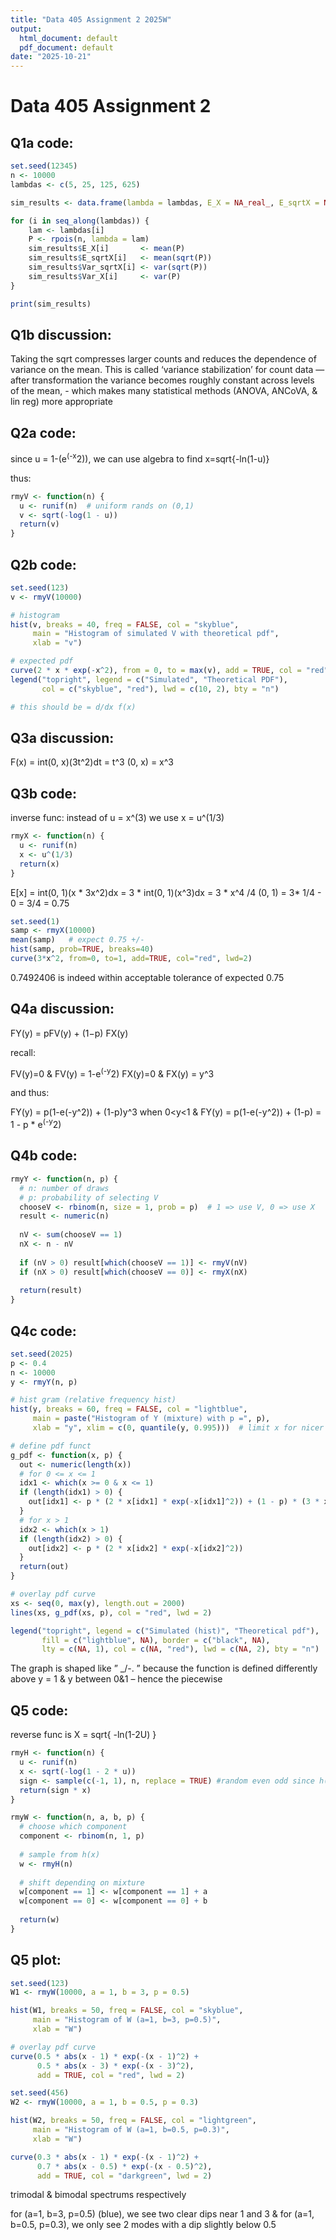 ```yaml
---
title: "Data 405 Assignment 2 2025W"
output:
  html_document: default
  pdf_document: default
date: "2025-10-21"
---
```



# Data 405 Assignment 2

## Q1a code:

```r

set.seed(12345)
n <- 10000
lambdas <- c(5, 25, 125, 625)

sim_results <- data.frame(lambda = lambdas, E_X = NA_real_, E_sqrtX = NA_real_, Var_sqrtX = NA_real_, Var_X = NA_real_)

for (i in seq_along(lambdas)) {
    lam <- lambdas[i]
    P <- rpois(n, lambda = lam)
    sim_results$E_X[i]       <- mean(P)
    sim_results$E_sqrtX[i]   <- mean(sqrt(P))
    sim_results$Var_sqrtX[i] <- var(sqrt(P))
    sim_results$Var_X[i]     <- var(P)
}

print(sim_results)


```

## Q1b discussion:

Taking the sqrt compresses larger counts and reduces the dependence of variance on the mean. This is called 'variance stabilization' for count data — after transformation the variance becomes roughly constant across levels of the mean, - which makes many statistical methods (ANOVA, ANCoVA, & lin reg) more appropriate



## Q2a code:


since u = 1-(e^(-x^2)), we can use algebra to find x=sqrt{-ln(1-u)}

thus:

```r

rmyV <- function(n) {
  u <- runif(n)  # uniform rands on (0,1)
  v <- sqrt(-log(1 - u))
  return(v)
}

```


## Q2b code:

```r

set.seed(123)
v <- rmyV(10000)

# histogram
hist(v, breaks = 40, freq = FALSE, col = "skyblue",
     main = "Histogram of simulated V with theoretical pdf",
     xlab = "v")

# expected pdf
curve(2 * x * exp(-x^2), from = 0, to = max(v), add = TRUE, col = "red", lwd = 2)
legend("topright", legend = c("Simulated", "Theoretical PDF"),
       col = c("skyblue", "red"), lwd = c(10, 2), bty = "n")

# this should be = d/dx f(x)


```



## Q3a discussion:

F(x) = int(0, x)(3t^2)dt = t^3 (0, x) = x^3


## Q3b code:

inverse func: instead of u = x^(3) we use x = u^(1/3)


```r

rmyX <- function(n) {
  u <- runif(n)
  x <- u^(1/3)
  return(x)
}

```


E[x] = int(0, 1)(x * 3x^2)dx = 3 * int(0, 1)(x^3)dx = 3 * x^4 /4 (0, 1) = 3* 1/4 - 0 = 3/4 = 0.75



```r

set.seed(1)
samp <- rmyX(10000)
mean(samp)   # expect 0.75 +/-
hist(samp, prob=TRUE, breaks=40)
curve(3*x^2, from=0, to=1, add=TRUE, col="red", lwd=2)


```


0.7492406 is indeed within acceptable tolerance of expected 0.75





## Q4a discussion:

FY(y) = pFV(y) + (1−p) FX(y)

recall:

FV(y)=0 & FV(y) = 1-e^(-y^2)
FX(y)=0 & FX(y) = y^3

and thus:

FY(y) = p(1-e(-y^2)) + (1-p)y^3 when 0<y<1
& FY(y) = p(1-e(-y^2)) + (1-p) = 1 - p * e^(-y^2)

## Q4b code:


```r

rmyY <- function(n, p) {
  # n: number of draws
  # p: probability of selecting V
  chooseV <- rbinom(n, size = 1, prob = p)  # 1 => use V, 0 => use X
  result <- numeric(n)
  
  nV <- sum(chooseV == 1)
  nX <- n - nV
  
  if (nV > 0) result[which(chooseV == 1)] <- rmyV(nV)
  if (nX > 0) result[which(chooseV == 0)] <- rmyX(nX)
  
  return(result)
}

```


## Q4c code:


```r

set.seed(2025)
p <- 0.4
n <- 10000
y <- rmyY(n, p)

# hist gram (relative frequency hist)
hist(y, breaks = 60, freq = FALSE, col = "lightblue",
     main = paste("Histogram of Y (mixture) with p =", p),
     xlab = "y", xlim = c(0, quantile(y, 0.995)))  # limit x for nicer view

# define pdf funct
g_pdf <- function(x, p) {
  out <- numeric(length(x))
  # for 0 <= x <= 1
  idx1 <- which(x >= 0 & x <= 1)
  if (length(idx1) > 0) {
    out[idx1] <- p * (2 * x[idx1] * exp(-x[idx1]^2)) + (1 - p) * (3 * x[idx1]^2)
  }
  # for x > 1
  idx2 <- which(x > 1)
  if (length(idx2) > 0) {
    out[idx2] <- p * (2 * x[idx2] * exp(-x[idx2]^2))
  }
  return(out)
}

# overlay pdf curve
xs <- seq(0, max(y), length.out = 2000)
lines(xs, g_pdf(xs, p), col = "red", lwd = 2)

legend("topright", legend = c("Simulated (hist)", "Theoretical pdf"),
       fill = c("lightblue", NA), border = c("black", NA),
       lty = c(NA, 1), col = c(NA, "red"), lwd = c(NA, 2), bty = "n")


```


The graph is shaped like " _/-. " because the function is defined differently above y = 1 & y between 0&1 -- hence the piecewise



## Q5 code:

reverse func is X = sqrt{ -ln(1-2U) }

```r

rmyH <- function(n) {
  u <- runif(n)
  x <- sqrt(-log(1 - 2 * u))
  sign <- sample(c(-1, 1), n, replace = TRUE) #random even odd since h(x) is symetric
  return(sign * x)
}


```


```r

rmyW <- function(n, a, b, p) {
  # choose which component
  component <- rbinom(n, 1, p)
  
  # sample from h(x)
  w <- rmyH(n)
  
  # shift depending on mixture
  w[component == 1] <- w[component == 1] + a
  w[component == 0] <- w[component == 0] + b
  
  return(w)
}

```


## Q5 plot:

```r

set.seed(123)
W1 <- rmyW(10000, a = 1, b = 3, p = 0.5)

hist(W1, breaks = 50, freq = FALSE, col = "skyblue",
     main = "Histogram of W (a=1, b=3, p=0.5)",
     xlab = "W")

# overlay pdf curve
curve(0.5 * abs(x - 1) * exp(-(x - 1)^2) +
      0.5 * abs(x - 3) * exp(-(x - 3)^2),
      add = TRUE, col = "red", lwd = 2)


```

```r

set.seed(456)
W2 <- rmyW(10000, a = 1, b = 0.5, p = 0.3)

hist(W2, breaks = 50, freq = FALSE, col = "lightgreen",
     main = "Histogram of W (a=1, b=0.5, p=0.3)",
     xlab = "W")

curve(0.3 * abs(x - 1) * exp(-(x - 1)^2) +
      0.7 * abs(x - 0.5) * exp(-(x - 0.5)^2),
      add = TRUE, col = "darkgreen", lwd = 2)


```


trimodal & bimodal spectrums respectively

for (a=1, b=3, p=0.5) (blue), we see two clear dips near 1 and 3
& for (a=1, b=0.5, p=0.3), we only see 2 modes with a dip slightly below 0.5

